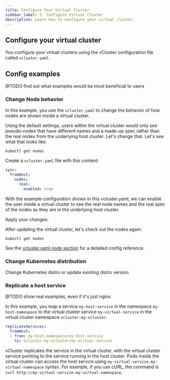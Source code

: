 ```yaml
---
title: Configure Your Virtual Cluster
sidebar_label: 3. Configure Virtual Cluster
description: Learn how to configure your virtual cluster.
---
```



## Configure your virtual cluster

You configure your virtual clusters using the vCluster configuration file called `vcluster.yaml`. 

## Config examples

@TODO find out what examples would be most beneficial to users

### Change Node behavior

In this example, you use the `vcluster.yaml` to change the behavior of how nodes are shown inside a virtual cluster.

Using the default settings, users within the virtual cluster would only see pseudo-nodes that have different names and a made-up spec rather than the real nodes from the underlying host cluster. Let's change that. Let's see what that looks like:

`kubectl get nodes`

Create a `vcluster.yaml` file with this content:

```yaml
sync:
  fromHost:
    nodes:
      real:
        enabled: true
```

With the example configuration shown in this vcluster.yaml, we can enable the user inside a virtual cluster to see the real node names and the real spec of the nodes as they are in the underlying host cluster.

Apply your changes:
<br/>

<DeployChangesFrag/>



After updating the virtual cluster, let's check out the nodes again:

`kubectl get nodes`

See the [vcluster.yaml node section](/vcluster-yaml/sync/from-host/nodes.mdx) for a detailed config reference.


### Change Kubernetes distribution

Change Kubernetes distro or update existing distro version


### Replicate a host service

@TODO show real examples, even if it's just nginx 

In this example, you map a service `my-host-service` in the namespace `my-host-namespace` to the virtual cluster service `my-virtual-service` in the virtual cluster namespace `vcluster-my-vcluster`.

```yaml
replicateServices:
  fromHost:
  - from: my-host-namespace/my-host-service
    to: vcluster-my-vcluster/my-virtual-service
```

vCluster replicates the service in the virtual cluster, with the virtual cluster service pointing to the service running in the host cluster. Pods inside the virtual cluster can access the host service using `my-virtual-service.my-virtual-namespace` syntax. For example, if you use cURL, the command is `curl http://my-virtual-service.my-virtual-namespace`.


